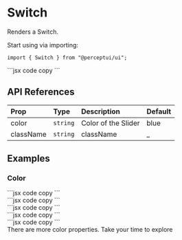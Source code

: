 
<h1 className="text-4xl font-bold mt-5">Switch</h1>
<p className="text-xl">Renders a Switch.</p>
<IssueHeader source="switch" />

Start using via importing:

```tsx code copy
import { Switch } from "@perceptui/ui";
```

<div className="flex flex-col my-6 w-full">
  <div className="flex w-full gap-2 p-4 bg-blue-500/15 mb-2 rounded-lg">
    <Switch />
  </div>
  <div className="block w-full py-0">
    ```jsx code copy
    <Switch />
    ```
  </div>
</div>

## API References

| Prop      | Type     | Description         | Default |
| :-------- | :------- | :------------------ | :------ |
| color     | `string` | Color of the Slider | blue    |
| className | `string` | className           | \_      |

## Examples

### Color

<div className="flex flex-col my-6 w-full">
  <div className="flex flex-wrap items-center justify-around px-3 w-full p-4 bg-blue-500/15 mb-2 rounded-lg">
    <div className="flex flex-col gap-2">
      <Switch color="red" />
      <Switch color="yellow" />
      <Switch color="green" />
      <Switch color="cyan" />
      <Switch color="dark" />
    </div>
    <div className="flex flex-col gap-2">
      <Switch color="light" />
      <Switch color="black" />
      <Switch color="blue" />
      <Switch color="emerald" />
      <Switch color="lime" />
    </div>
    <div className="flex flex-col gap-2">
      <Switch color="teal" />
      <Switch color="pink" />
      <Switch color="sky" />
      <Switch color="purple" />
      <Switch color="indigo" />
    </div>
  </div>
  <div className="block w-full py-0">
    ```jsx code copy
    <Switch color="red" />
    ```
  </div>
  <div className="block w-full py-0">
    ```jsx code copy
    <Switch color="yellow" />
    ```
  </div>
  <div className="block w-full py-0">
    ```jsx code copy
    <Switch color="green" />
    ```
  </div>
  <div className="block w-full py-0">
    ```jsx code copy
    <Switch color="cyan" />
    ```
  </div>
  <div className="block w-full py-0">
    ```jsx code copy
    <Switch color="dark" />
    ```
  </div>
</div>

<div className="flex justify-start items-start bg-cyan-500/10 w-full pl-6 p-2 rounded-xl py-4">
  <Info className="inline" /> There are more color properties. Take your time to
  explore
</div>
